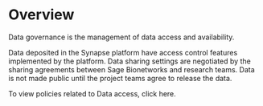 

# Overview

Data governance is the management of data access and availability. 

Data deposited in the Synapse platform have access control features implemented by the platform. 
Data sharing settings are negotiated by the sharing agreements between Sage Bionetworks and research teams. 
Data is not made public until the project teams agree to release the data. 

To view policies related to Data access, click here.  


